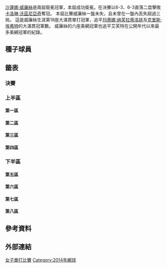 

{{GrandSlamEvents|2014|美國網球公開賽|
|defchamp={{flagicon|USA}} [[沙蓮娜·威廉絲|沙蓮娜·威廉絲]]
|before_name = 美國網球公開賽女子單打比賽
|after_name = 美國網球公開賽女子單打比賽
}}

{{main|2014年美國網球公開賽}}

[[沙蓮娜·威廉絲|沙蓮娜·威廉絲]]是兩屆衛冕冠軍，本屆成功衛冕。在決賽以6-3、6-3直落二盘擊敗[[卡洛琳·沃茲尼亞奇|卡洛琳·沃茲尼亞奇]]奪冠。
本屆比賽威廉絲一盤未失，且未曾在一盤內丟失超過三局。
這是威廉絲生涯第18座大滿貫單打冠軍，追平[[玛蒂娜·纳芙拉蒂洛娃|玛蒂娜·纳芙拉蒂洛娃]]及[[克里斯·埃弗特|克里斯·埃弗特]]的大滿貫冠軍數。
威廉絲的六座美網冠軍也追平艾芙特在公開年代以來最多美網冠軍的紀錄。

== 種子球員 ==
{{columns-list|2|
{{seeds|1|1}}{{flagicon|USA}} '''[[莎蓮娜·威廉絲|莎蓮娜·威廉絲]]
{{seeds|2|8}}{{flagicon|ROU}} '''[[西莫娜·哈勒普|西莫娜·哈勒普]]
{{seeds|3|3}}{{flagicon|CZE}} '''[[佩特拉·科維托娃|佩特拉·科維托娃]]
{{seeds|4|6}}{{flagicon|POL}} '''[[阿格涅什卡·拉德萬斯卡|阿格涅什卡·拉德萬斯卡]]
{{seeds|5|7}}{{flagicon|RUS}} '''[[瑪麗亞·莎拉波娃|瑪麗亞·莎拉波娃]]
{{seeds|6|5}}{{flagicon|GER}} '''[[安赫利奎·克柏|安赫利奎·克柏]]
{{seeds|7|4}}{{flagicon|CAN}} '''[[尤金妮·布沙爾|尤金妮·布沙爾]]
{{seeds|8|2}}{{flagicon|SRB}} '''[[安娜·伊萬諾維奇|安娜·伊萬諾維奇]]
{{seeds|9|5}}{{flagicon|SRB}} '''[[耶萊娜·揚科維奇|耶萊娜·揚科維奇]]
{{seeds|10|7}}{{flagicon|DEN}} '''[[卡洛琳·沃茲尼亞奇|卡洛琳·沃茲尼亞奇]]
{{seeds|11|2}}{{flagicon|ITA}} '''[[弗拉維婭·佩內塔|弗拉維婭·佩內塔]]
{{seeds|12|4}}{{flagicon|SVK}} '''[[多米尼卡·齊布爾科娃|多米尼卡·齊布爾科娃]]
{{seeds|13|8}}{{flagicon|ITA}} '''[[薩拉·埃拉尼|薩拉·埃拉尼]]
{{seeds|14|6}}{{flagicon|CZE}} '''[[露絲·莎法洛法|露絲·莎法洛法]]
{{seeds|15|1}}{{flagicon|ESP}} '''[[卡拉·蘇亞雷斯·納瓦羅|卡拉·蘇亞雷斯·納瓦羅]]
{{seeds|16|3}}{{flagicon|BLR}} '''[[維多利亞·阿扎倫卡|維多利亞·阿扎倫卡]]
{{seeds|17|4}}{{flagicon|RUS}} '''[[葉卡捷琳娜·馬卡洛娃|葉卡捷琳娜·馬卡洛娃]]
{{seeds|18|7}}{{flagicon|GER}} '''[[安德烈婭·佩特科維奇|安德烈婭·佩特科維奇]]
{{seeds|19|8}}{{flagicon|USA}} '''[[雲露絲·威廉絲|雲露絲·威廉絲]]
{{seeds|20|3}}{{flagicon|RUS}} '''[[斯維特拉娜·庫茲涅佐娃|斯維特拉娜·庫茲涅佐娃]]
{{seeds|21|5}}{{flagicon|USA}} '''[[斯洛恩·斯蒂芬斯|斯洛恩·斯蒂芬斯]]
{{seeds|22|6}}{{flagicon|FRA}} '''[[阿莉澤·科爾內|阿麗澤·科內特]]
{{seeds|23|2}}{{flagicon|RUS}} '''[[安娜斯塔西亞·帕夫柳琴科娃|安娜斯塔西亞·帕夫柳琴科娃]]
{{seeds|24|1}}{{flagicon|AUS}} '''[[薩曼莎·斯托瑟|薩曼莎·斯托瑟]]
{{seeds|25|8}}{{flagicon|ESP}} '''[[加碧妮·穆古魯扎|加碧妮·穆古魯扎]]
{{seeds|26|7}}{{flagicon|GER}} '''[[薩比娜·利斯基|薩比娜·利斯基]]
{{seeds|27|3}}{{flagicon|USA}} '''[[麥迪遜·凱斯|麥迪遜·凱斯]]
{{seeds|28|6}}{{flagicon|ITA}} '''[[羅貝塔·文奇|羅貝塔·文奇]]
{{seeds|29|2}}{{flagicon|AUS}} '''[[凱西·德拉夸|凱西·德拉夸]]
{{seeds|30|4}}{{flagicon|CZE}} '''[[巴博拉·扎赫拉沃娃-斯特里科娃|巴博拉·扎赫拉沃娃-斯特里科娃]]
{{seeds|31|5}}{{flagicon|JPN}} '''[[奈良久留美|奈良久留美]]
{{seeds|32|1}}{{flagicon|CHN}} '''[[張帥_(網球運動員)|張帥]]
}}

==籤表==
{{Draw key}}

===決賽===
{{8TeamBracket-Tennis3
| RD1=八強
| RD2=四強
| RD3=決賽
| team-width=175
| RD1-seed1= 
| RD1-team1= 
| RD1-score1-1= 
| RD1-score1-2= 
| RD1-score1-3= 
| RD1-seed2= 
| RD1-team2= 
| RD1-score2-1= 
| RD1-score2-2= 
| RD1-score2-3= 
| RD1-seed3= 
| RD1-team3= 
| RD1-score3-1= 
| RD1-score3-2= 
| RD1-score3-3= 
| RD1-seed4= 
| RD1-team4= 
| RD1-score4-1= 
| RD1-score4-2= 
| RD1-score4-3= 
| RD1-seed5= 
| RD1-team5= 
| RD1-score5-1= 
| RD1-score5-2= 
| RD1-score5-3= 
| RD1-seed6= 
| RD1-team6= 
| RD1-score6-1= 
| RD1-score6-2= 
| RD1-score6-3= 
| RD1-seed7= 
| RD1-team7= 
| RD1-score7-1= 
| RD1-score7-2= 
| RD1-score7-3= 
| RD1-seed8= 
| RD1-team8= 
| RD1-score8-1= 
| RD1-score8-2= 
| RD1-score8-3= 
| RD2-seed1= 
| RD2-team1= 
| RD2-score1-1= 
| RD2-score1-2= 
| RD2-score1-3= 
| RD2-seed2= 
| RD2-team2= 
| RD2-score2-1= 
| RD2-score2-2= 
| RD2-score2-3= 
| RD2-seed3= 
| RD2-team3= 
| RD2-score3-1= 
| RD2-score3-2= 
| RD2-score3-3= 
| RD2-seed4= 
| RD2-team4= 
| RD2-score4-1= 
| RD2-score4-2= 
| RD2-score4-3= 
| RD3-seed1= 
| RD3-team1= 
| RD3-score1-1= 
| RD3-score1-2= 
| RD3-score1-3= 
| RD3-seed2= 
| RD3-team2= 
| RD3-score2-1= 
| RD3-score2-2= 
| RD3-score2-3= 
}}

=== 上半區 ===
==== 第一區 ====
{{16TeamBracket-Compact-Tennis3
| RD1=第一輪
| RD2=第二輪
| RD3=第三輪
| RD4=第四輪

| RD1-seed01=1
| RD1-team01={{flagicon|USA}} [[小威廉絲|小威廉絲]]
| RD1-score1-1= 
| RD1-score1-2= 
| RD1-score1-3= 
| RD1-seed02=WC
| RD1-team02={{flagicon|USA}} [[泰勒·湯森德|泰勒·湯森德]]
| RD1-score2-1= 
| RD1-score2-2= 
| RD1-score2-3= 
| RD1-seed03=
| RD1-team03={{flagicon|ITA}} [[弗蘭切斯卡·斯基亞沃內|斯齊亞沃尼]]
| RD1-score3-1= 
| RD1-score3-2= 
| RD1-score3-3= 
| RD1-seed04=
| RD1-team04={{flagicon|USA}} [[金久慈|金久慈]]
| RD1-score4-1= 
| RD1-score4-2= 
| RD1-score4-3= 
| RD1-seed05=
| RD1-team05={{flagicon|USA}} [[瓦拉瓦拉·勒普琴科|勒普琴科]]
| RD1-score5-1= 
| RD1-score5-2= 
| RD1-score5-3= 
| RD1-seed06=
| RD1-team06={{flagicon|BEL}} [[艾莉森·凡·尤特凡科|尤特凡科]]
| RD1-score6-1= 
| RD1-score6-2= 
| RD1-score6-3= 
| RD1-seed07=
| RD1-team07={{flagicon|GER}} [[莫娜·巴特爾|巴特爾]]
| RD1-score7-1= 
| RD1-score7-2= 
| RD1-score7-3= 
| RD1-seed08=32
| RD1-team08={{flagicon|CHN}} [[張帥_(網球運動員)|張帥]]
| RD1-score8-1= 
| RD1-score8-2= 
| RD1-score8-3= 
| RD1-seed09=24
| RD1-team09={{flagicon|AUS}} [[薩曼莎·斯托瑟|斯托瑟]]
| RD1-score09-1= 
| RD1-score09-2= 
| RD1-score09-3= 
| RD1-seed10= 
| RD1-team10={{flagicon|USA}} [[勞倫·戴維斯|戴維斯]] 
| RD1-score10-1= 
| RD1-score10-2= 
| RD1-score10-3= 
| RD1-seed11= 
| RD1-team11={{flagicon|FRA}} [[寶林·巴門蒂爾|巴門蒂爾]]
| RD1-score11-1= 
| RD1-score11-2= 
| RD1-score11-3= 
| RD1-seed12= 
| RD1-team12={{flagicon|EST}} [[卡婭·卡內皮|卡內皮]]
| RD1-score12-1= 
| RD1-score12-2= 
| RD1-score12-3= 
| RD1-seed13= 
| RD1-team13={{flagicon|USA}} [[可可·范德維奇|范德維奇]]
| RD1-score13-1= 
| RD1-score13-2= 
| RD1-score13-3= 
| RD1-seed14= 
| RD1-team14={{flagicon|CRO}} [[多娜·維基奇|維基奇]]
| RD1-score14-1= 
| RD1-score14-2= 
| RD1-score14-3= 
| RD1-seed15= 
| RD1-team15={{flagicon|AUS}} [[艾拉·汤姆贾诺维奇|湯姆賈諾維奇]]
| RD1-score15-1= 
| RD1-score15-2= 
| RD1-score15-3= 
| RD1-seed16=15
| RD1-team16={{flagicon|ESP}} [[卡拉·蘇亞雷斯·納瓦羅|納瓦羅]]
| RD1-score16-1= 
| RD1-score16-2= 
| RD1-score16-3= 
| RD2-seed01= 
| RD2-team01= 
| RD2-score01-1= 
| RD2-score01-2= 
| RD2-score01-3= 
| RD2-seed02= 
| RD2-team02= 
| RD2-score02-1= 
| RD2-score02-2= 
| RD2-score02-3= 
| RD2-seed03= 
| RD2-team03= 
| RD2-score03-1= 
| RD2-score03-2= 
| RD2-score03-3= 
| RD2-seed04= 
| RD2-team04= 
| RD2-score04-1= 
| RD2-score04-2= 
| RD2-score04-3= 
| RD2-seed05= 
| RD2-team05= 
| RD2-score05-1= 
| RD2-score05-2= 
| RD2-score05-3= 
| RD2-seed06= 
| RD2-team06= 
| RD2-score06-1= 
| RD2-score06-2= 
| RD2-score06-3= 
| RD2-seed07= 
| RD2-team07= 
| RD2-score07-1= 
| RD2-score07-2= 
| RD2-score07-3= 
| RD2-seed08= 
| RD2-team08= 
| RD2-score08-1= 
| RD2-score08-2= 
| RD2-score08-3= 
| RD3-seed01= 
| RD3-team01= 
| RD3-score01-1= 
| RD3-score01-2= 
| RD3-score01-3= 
| RD3-seed02= 
| RD3-team02= 
| RD3-score02-1= 
| RD3-score02-2= 
| RD3-score02-3= 
| RD3-seed03= 
| RD3-team03= 
| RD3-score03-1= 
| RD3-score03-2= 
| RD3-score03-3= 
| RD3-seed04= 
| RD3-team04= 
| RD3-score04-1= 
| RD3-score04-2= 
| RD3-score04-3= 
| RD4-seed01= 
| RD4-team01= 
| RD4-score01-1= 
| RD4-score01-2= 
| RD4-seed02= 
| RD4-team02= 
| RD4-score02-1= 
| RD4-score02-2= 
}}

==== 第二區 ====
{{16TeamBracket-Compact-Tennis3
| RD1=第一輪
| RD2=第二輪
| RD3=第三輪
| RD4=第四輪

| RD1-seed01=11
| RD1-team01={{flagicon|ITA}} [[弗拉維婭·佩內塔|佩內塔]]
| RD1-score01-1= 
| RD1-score01-2= 
| RD1-score01-3= 
| RD1-seed02= 
| RD1-team02={{flagicon|GER}} [[尤莉亞·戈格斯|戈格絲]]
| RD1-score02-1= 
| RD1-score02-2= 
| RD1-score02-3= 
| RD1-seed03= 
| RD1-team03={{flagicon|USA}} [[雪爾比·羅傑絲|羅傑絲]]
| RD1-score03-1= 
| RD1-score03-2= 
| RD1-score03-3= 
| RD1-seed04=Q
| RD1-team04={{flagicon|UKR}} [[瑪麗娜·扎尼夫絲卡|扎尼夫絲卡]]
| RD1-score04-1= 
| RD1-score04-2= 
| RD1-score04-3= 
| RD1-seed05=WC
| RD1-team05={{flagicon|USA}} [[妮可·吉布絲|吉布絲]]
| RD1-score05-1= 
| RD1-score05-2= 
| RD1-score05-3= 
| RD1-seed06= 
| RD1-team06={{flagicon|FRA}} [[卡洛琳·賈西亞|賈西亞]]
| RD1-score06-1= 
| RD1-score06-2= 
| RD1-score06-3= 
| RD1-seed07= 
| RD1-team07={{flagicon|BRA}} [[特利安娜·佩雷拉|佩雷拉]]
| RD1-score07-1= 
| RD1-score07-2= 
| RD1-score07-3= 
| RD1-seed08=22
| RD1-team08={{flagicon|RUS}} [[安娜斯塔西亞·帕夫柳琴科娃|帕夫柳琴科娃]]
| RD1-score08-1= 
| RD1-score08-2= 
| RD1-score08-3= 
| RD1-seed09=29
| RD1-team09={{flagicon|AUS}} [[凱西·德拉夸|德拉夸]]
| RD1-score09-1= 
| RD1-score09-2= 
| RD1-score09-3= 
| RD1-seed10= 
| RD1-team10={{flagicon|AUT}} [[派翠西亞·麥耶·阿赫萊特訥|麥耶·阿赫萊特訥]]
| RD1-score10-1= 
| RD1-score10-2= 
| RD1-score10-3= 
| RD1-seed11=Q
| RD1-team11={{flagicon|POL}} [[寶拉·卡尼亞|卡尼亞]]
| RD1-score11-1= 
| RD1-score11-2= 
| RD1-score11-3= 
| RD1-seed12=Q
| RD1-team12={{flagicon|CHN}} [[王蔷|王蔷]]
| RD1-score12-1= 
| RD1-score12-2= 
| RD1-score12-3= 
| RD1-seed13= 
| RD1-team13={{flagicon|CZE}} [[卡洛琳娜·普利斯科娃|普利斯科娃]]
| RD1-score13-1= 
| RD1-score13-2= 
| RD1-score13-3= 
| RD1-seed14= 
| RD1-team14={{flagicon|AUT}} [[伊芙妮·穆斯伯格|穆斯伯格]]
| RD1-score14-1= 
| RD1-score14-2= 
| RD1-score14-3= 
| RD1-seed15= 
| RD1-team15={{flagicon|USA}} [[艾莉森·里斯奇|里斯奇]]
| RD1-score15-1= 
| RD1-score15-2= 
| RD1-score15-3= 
| RD1-seed16=8
| RD1-team16={{flagicon|SRB}} [[安娜·伊萬諾維奇|伊萬諾維奇]]
| RD1-score16-1= 
| RD1-score16-2= 
| RD1-score16-3= 
| RD2-seed01= 
| RD2-team01= 
| RD2-score01-1= 
| RD2-score01-2= 
| RD2-score01-3= 
| RD2-seed02= 
| RD2-team02= 
| RD2-score02-1= 
| RD2-score02-2= 
| RD2-score02-3= 
| RD2-seed03= 
| RD2-team03= 
| RD2-score03-1= 
| RD2-score03-2= 
| RD2-score03-3= 
| RD2-seed04= 
| RD2-team04= 
| RD2-score04-1= 
| RD2-score04-2= 
| RD2-score04-3= 
| RD2-seed05= 
| RD2-team05= 
| RD2-score05-1= 
| RD2-score05-2= 
| RD2-score05-3= 
| RD2-seed06= 
| RD2-team06= 
| RD2-score06-1= 
| RD2-score06-2= 
| RD2-score06-3= 
| RD2-seed07= 
| RD2-team07= 
| RD2-score07-1= 
| RD2-score07-2= 
| RD2-score07-3= 
| RD2-seed08= 
| RD2-team08= 
| RD2-score08-1= 
| RD2-score08-2= 
| RD2-score08-3= 
| RD3-seed01= 
| RD3-team01= 
| RD3-score01-1= 
| RD3-score01-2= 
| RD3-score01-3= 
| RD3-seed02= 
| RD3-team02= 
| RD3-score02-1= 
| RD3-score02-2= 
| RD3-score02-3= 
| RD3-seed03= 
| RD3-team03= 
| RD3-score03-1= 
| RD3-score03-2= 
| RD3-score03-3= 
| RD3-seed04= 
| RD3-team04= 
| RD3-score04-1= 
| RD3-score04-2= 
| RD3-score04-3= 
| RD4-seed01= 
| RD4-team01= 
| RD4-score01-1= 
| RD4-score01-2= 
| RD4-seed02= 
| RD4-team02= 
| RD4-score02-1= 
| RD4-score02-2= 
}}

==== 第三區 ====
{{16TeamBracket-Compact-Tennis3
| RD1=第一輪
| RD2=第二輪
| RD3=第三輪
| RD4=第四輪

| RD1-seed01=3
| RD1-team01={{flagicon|CZE}} [[佩特拉·科維托娃|科維托娃]]
| RD1-score01-1= 
| RD1-score01-2= 
| RD1-score01-3= 
| RD1-seed02= 
| RD1-team02={{flagicon|FRA}} [[克里斯蒂娜·美拉德諾維奇|美拉德諾維奇]]
| RD1-score02-1= 
| RD1-score02-2= 
| RD1-score02-3= 
| RD1-seed03= 
| RD1-team03={{flagicon|CZE}} [[克拉拉·扎科帕洛娃|庫卡洛娃]]
| RD1-score03-1= 
| RD1-score03-2= 
| RD1-score03-3= 
| RD1-seed04= 
| RD1-team04={{flagicon|CZE}} [[佩特拉·賽特科夫斯卡|賽特科夫斯卡]]
| RD1-score04-1= 
| RD1-score04-2= 
| RD1-score04-3= 
| RD1-seed05=Q
| RD1-team05={{flagicon|SRB}} [[雅歷珊查·古努尼克|克魯妮琪]]
| RD1-score05-1= 
| RD1-score05-2= 
| RD1-score05-3= 
| RD1-seed06= 
| RD1-team06={{flagicon|POL}} [[卡塔席娜·琵特|琵特]]
| RD1-score06-1= 
| RD1-score06-2= 
| RD1-score06-3= 
| RD1-seed07=WC
| RD1-team07={{flagicon|AUS}} [[雅蜜拉·賈多索娃|賈多索娃]]
| RD1-score07-1= 
| RD1-score07-2= 
| RD1-score07-3= 
| RD1-seed08=27
| RD1-team08={{flagicon|USA}} [[麥迪遜·凱斯|凱斯]]
| RD1-score08-1= 
| RD1-score08-2= 
| RD1-score08-3= 
| RD1-seed09=20
| RD1-team09={{flagicon|RUS}} [[斯维特拉娜·库兹涅佐娃|库兹涅佐娃]]
| RD1-score09-1= 
| RD1-score09-2= 
| RD1-score09-3= 
| RD1-seed10= 
| RD1-team10={{flagicon|AUS}} [[瑪琳娜·艾拉科維琪|艾拉科維琪]]
| RD1-score10-1= 
| RD1-score10-2= 
| RD1-score10-3= 
| RD1-seed11= 
| RD1-team11={{flagicon|RUS}} [[艾蓮娜·費絲蓮娜|維斯妮娜]]
| RD1-score11-1= 
| RD1-score11-2= 
| RD1-score11-3= 
| RD1-seed12=Q
| RD1-team12={{flagicon|TPE}} [[詹詠然|詹詠然]]
| RD1-score12-1= 
| RD1-score12-2= 
| RD1-score12-3= 
| RD1-seed13= 
| RD1-team13={{flagicon|RSA}} [[施奈兒·史奇柏斯|史奇柏斯]]
| RD1-score13-1= 
| RD1-score13-2= 
| RD1-score13-3= 
| RD1-seed14= 
| RD1-team14={{flagicon|USA}} [[姬絲汀娜·麥海爾|麥克海爾]]
| RD1-score14-1= 
| RD1-score14-2= 
| RD1-score14-3= 
| RD1-seed15= 
| RD1-team15={{flagicon|JPN}} [[土居美咲|土居美咲]]
| RD1-score15-1= 
| RD1-score15-2= 
| RD1-score15-3= 
| RD1-seed16= 
| RD1-team16={{flagicon|BLR}} [[維多利亞·阿扎倫卡|阿扎倫卡]]
| RD1-score16-1= 
| RD1-score16-2= 
| RD1-score16-3= 
| RD2-seed01= 
| RD2-team01= 
| RD2-score01-1= 
| RD2-score01-2= 
| RD2-score01-3= 
| RD2-seed02= 
| RD2-team02= 
| RD2-score02-1= 
| RD2-score02-2= 
| RD2-score02-3= 
| RD2-seed03= 
| RD2-team03= 
| RD2-score03-1= 
| RD2-score03-2= 
| RD2-score03-3= 
| RD2-seed04= 
| RD2-team04= 
| RD2-score04-1= 
| RD2-score04-2= 
| RD2-score04-3= 
| RD2-seed05= 
| RD2-team05= 
| RD2-score05-1= 
| RD2-score05-2= 
| RD2-score05-3= 
| RD2-seed06= 
| RD2-team06= 
| RD2-score06-1= 
| RD2-score06-2= 
| RD2-score06-3= 
| RD2-seed07= 
| RD2-team07= 
| RD2-score07-1= 
| RD2-score07-2= 
| RD2-score07-3= 
| RD2-seed08= 
| RD2-team08= 
| RD2-score08-1= 
| RD2-score08-2= 
| RD2-score08-3= 
| RD3-seed01= 
| RD3-team01= 
| RD3-score01-1= 
| RD3-score01-2= 
| RD3-score01-3= 
| RD3-seed02= 
| RD3-team02= 
| RD3-score02-1= 
| RD3-score02-2= 
| RD3-score02-3= 
| RD3-seed03= 
| RD3-team03= 
| RD3-score03-1= 
| RD3-score03-2= 
| RD3-score03-3= 
| RD3-seed04= 
| RD3-team04= 
| RD3-score04-1= 
| RD3-score04-2= 
| RD3-score04-3= 
| RD4-seed01= 
| RD4-team01= 
| RD4-score01-1= 
| RD4-score01-2= 
| RD4-seed02= 
| RD4-team02= 
| RD4-score02-1= 
| RD4-score02-2= 
}}

==== 第四區 ====
{{16TeamBracket-Compact-Tennis3
| RD1=第一輪
| RD2=第二輪
| RD3=第三輪
| RD4=第四輪

| RD1-seed01= 
| RD1-team01= 
| RD1-score1-1= 
| RD1-score1-2= 
| RD1-score1-3= 
| RD1-seed2= 
| RD1-team2= 
| RD1-score2-1= 
| RD1-score2-2= 
| RD1-score2-3= 
| RD1-seed3= 
| RD1-team3= 
| RD1-score3-1= 
| RD1-score3-2= 
| RD1-score3-3= 
| RD1-seed4= 
| RD1-team4= 
| RD1-score4-1= 
| RD1-score4-2= 
| RD1-score4-3= 
| RD1-seed5= 
| RD1-team5= 
| RD1-score5-1= 
| RD1-score5-2= 
| RD1-score5-3= 
| RD1-seed6= 
| RD1-team6= 
| RD1-score6-1= 
| RD1-score6-2= 
| RD1-score6-3= 
| RD1-seed7= 
| RD1-team7= 
| RD1-score7-1= 
| RD1-score7-2= 
| RD1-score7-3= 
| RD1-seed8= 
| RD1-team8= 
| RD1-score8-1= 
| RD1-score8-2= 
| RD1-score8-3= 
| RD1-seed09= 
| RD1-team09= 
| RD1-score09-1= 
| RD1-score09-2= 
| RD1-score09-3= 
| RD1-seed10= 
| RD1-team10= 
| RD1-score10-1= 
| RD1-score10-2= 
| RD1-score10-3= 
| RD1-seed11= 
| RD1-team11= 
| RD1-score11-1= 
| RD1-score11-2= 
| RD1-score11-3= 
| RD1-seed12= 
| RD1-team12= 
| RD1-score12-1= 
| RD1-score12-2= 
| RD1-score12-3= 
| RD1-seed13= 
| RD1-team13= 
| RD1-score13-1= 
| RD1-score13-2= 
| RD1-score13-3= 
| RD1-seed14= 
| RD1-team14= 
| RD1-score14-1= 
| RD1-score14-2= 
| RD1-score14-3= 
| RD1-seed15= 
| RD1-team15= 
| RD1-score15-1= 
| RD1-score15-2= 
| RD1-score15-3= 
| RD1-seed16= 
| RD1-team16= 
| RD1-score16-1= 
| RD1-score16-2= 
| RD1-score16-3= 
| RD2-seed01= 
| RD2-team01= 
| RD2-score01-1= 
| RD2-score01-2= 
| RD2-score01-3= 
| RD2-seed02= 
| RD2-team02= 
| RD2-score02-1= 
| RD2-score02-2= 
| RD2-score02-3= 
| RD2-seed03= 
| RD2-team03= 
| RD2-score03-1= 
| RD2-score03-2= 
| RD2-score03-3= 
| RD2-seed04= 
| RD2-team04= 
| RD2-score04-1= 
| RD2-score04-2= 
| RD2-score04-3= 
| RD2-seed05= 
| RD2-team05= 
| RD2-score05-1= 
| RD2-score05-2= 
| RD2-score05-3= 
| RD2-seed06= 
| RD2-team06= 
| RD2-score06-1= 
| RD2-score06-2= 
| RD2-score06-3= 
| RD2-seed07= 
| RD2-team07= 
| RD2-score07-1= 
| RD2-score07-2= 
| RD2-score07-3= 
| RD2-seed08= 
| RD2-team08= 
| RD2-score08-1= 
| RD2-score08-2= 
| RD2-score08-3= 
| RD3-seed01= 
| RD3-team01= 
| RD3-score01-1= 
| RD3-score01-2= 
| RD3-score01-3= 
| RD3-seed02= 
| RD3-team02= 
| RD3-score02-1= 
| RD3-score02-2= 
| RD3-score02-3= 
| RD3-seed03= 
| RD3-team03= 
| RD3-score03-1= 
| RD3-score03-2= 
| RD3-score03-3= 
| RD3-seed04= 
| RD3-team04= 
| RD3-score04-1= 
| RD3-score04-2= 
| RD3-score04-3= 
| RD4-seed01= 
| RD4-team01= 
| RD4-score01-1= 
| RD4-score01-2= 
| RD4-seed02= 
| RD4-team02= 
| RD4-score02-1= 
| RD4-score02-2= 
}}

=== 下半區 ===
==== 第五區 ====
{{16TeamBracket-Compact-Tennis3
| RD1=第一輪
| RD2=第二輪
| RD3=第三輪
| RD4=第四輪

| RD1-seed01= 
| RD1-team01= 
| RD1-score1-1= 
| RD1-score1-2= 
| RD1-score1-3= 
| RD1-seed2= 
| RD1-team2= 
| RD1-score2-1= 
| RD1-score2-2= 
| RD1-score2-3= 
| RD1-seed3= 
| RD1-team3= 
| RD1-score3-1= 
| RD1-score3-2= 
| RD1-score3-3= 
| RD1-seed4= 
| RD1-team4= 
| RD1-score4-1= 
| RD1-score4-2= 
| RD1-score4-3= 
| RD1-seed5= 
| RD1-team5= 
| RD1-score5-1= 
| RD1-score5-2= 
| RD1-score5-3= 
| RD1-seed6= 
| RD1-team6= 
| RD1-score6-1= 
| RD1-score6-2= 
| RD1-score6-3= 
| RD1-seed7= 
| RD1-team7= 
| RD1-score7-1= 
| RD1-score7-2= 
| RD1-score7-3= 
| RD1-seed8= 
| RD1-team8= 
| RD1-score8-1= 
| RD1-score8-2= 
| RD1-score8-3= 
| RD1-seed09= 
| RD1-team09= 
| RD1-score09-1= 
| RD1-score09-2= 
| RD1-score09-3= 
| RD1-seed10= 
| RD1-team10= 
| RD1-score10-1= 
| RD1-score10-2= 
| RD1-score10-3= 
| RD1-seed11= 
| RD1-team11= 
| RD1-score11-1= 
| RD1-score11-2= 
| RD1-score11-3= 
| RD1-seed12= 
| RD1-team12= 
| RD1-score12-1= 
| RD1-score12-2= 
| RD1-score12-3= 
| RD1-seed13= 
| RD1-team13= 
| RD1-score13-1= 
| RD1-score13-2= 
| RD1-score13-3= 
| RD1-seed14= 
| RD1-team14= 
| RD1-score14-1= 
| RD1-score14-2= 
| RD1-score14-3= 
| RD1-seed15= 
| RD1-team15= 
| RD1-score15-1= 
| RD1-score15-2= 
| RD1-score15-3= 
| RD1-seed16= 
| RD1-team16= 
| RD1-score16-1= 
| RD1-score16-2= 
| RD1-score16-3= 
| RD2-seed01= 
| RD2-team01= 
| RD2-score01-1= 
| RD2-score01-2= 
| RD2-score01-3= 
| RD2-seed02= 
| RD2-team02= 
| RD2-score02-1= 
| RD2-score02-2= 
| RD2-score02-3= 
| RD2-seed03= 
| RD2-team03= 
| RD2-score03-1= 
| RD2-score03-2= 
| RD2-score03-3= 
| RD2-seed04= 
| RD2-team04= 
| RD2-score04-1= 
| RD2-score04-2= 
| RD2-score04-3= 
| RD2-seed05= 
| RD2-team05= 
| RD2-score05-1= 
| RD2-score05-2= 
| RD2-score05-3= 
| RD2-seed06= 
| RD2-team06= 
| RD2-score06-1= 
| RD2-score06-2= 
| RD2-score06-3= 
| RD2-seed07= 
| RD2-team07= 
| RD2-score07-1= 
| RD2-score07-2= 
| RD2-score07-3= 
| RD2-seed08= 
| RD2-team08= 
| RD2-score08-1= 
| RD2-score08-2= 
| RD2-score08-3= 
| RD3-seed01= 
| RD3-team01= 
| RD3-score01-1= 
| RD3-score01-2= 
| RD3-score01-3= 
| RD3-seed02= 
| RD3-team02= 
| RD3-score02-1= 
| RD3-score02-2= 
| RD3-score02-3= 
| RD3-seed03= 
| RD3-team03= 
| RD3-score03-1= 
| RD3-score03-2= 
| RD3-score03-3= 
| RD3-seed04= 
| RD3-team04= 
| RD3-score04-1= 
| RD3-score04-2= 
| RD3-score04-3= 
| RD4-seed01= 
| RD4-team01= 
| RD4-score01-1= 
| RD4-score01-2= 
| RD4-seed02= 
| RD4-team02= 
| RD4-score02-1= 
| RD4-score02-2= 
}}

==== 第六區 ====
{{16TeamBracket-Compact-Tennis3
| RD1=第一輪
| RD2=第二輪
| RD3=第三輪
| RD4=第四輪

| RD1-seed01= 
| RD1-team01= 
| RD1-score1-1= 
| RD1-score1-2= 
| RD1-score1-3= 
| RD1-seed2= 
| RD1-team2= 
| RD1-score2-1= 
| RD1-score2-2= 
| RD1-score2-3= 
| RD1-seed3= 
| RD1-team3= 
| RD1-score3-1= 
| RD1-score3-2= 
| RD1-score3-3= 
| RD1-seed4= 
| RD1-team4= 
| RD1-score4-1= 
| RD1-score4-2= 
| RD1-score4-3= 
| RD1-seed5= 
| RD1-team5= 
| RD1-score5-1= 
| RD1-score5-2= 
| RD1-score5-3= 
| RD1-seed6= 
| RD1-team6= 
| RD1-score6-1= 
| RD1-score6-2= 
| RD1-score6-3= 
| RD1-seed7= 
| RD1-team7= 
| RD1-score7-1= 
| RD1-score7-2= 
| RD1-score7-3= 
| RD1-seed8= 
| RD1-team8= 
| RD1-score8-1= 
| RD1-score8-2= 
| RD1-score8-3= 
| RD1-seed09= 
| RD1-team09= 
| RD1-score09-1= 
| RD1-score09-2= 
| RD1-score09-3= 
| RD1-seed10= 
| RD1-team10= 
| RD1-score10-1= 
| RD1-score10-2= 
| RD1-score10-3= 
| RD1-seed11= 
| RD1-team11= 
| RD1-score11-1= 
| RD1-score11-2= 
| RD1-score11-3= 
| RD1-seed12= 
| RD1-team12= 
| RD1-score12-1= 
| RD1-score12-2= 
| RD1-score12-3= 
| RD1-seed13= 
| RD1-team13= 
| RD1-score13-1= 
| RD1-score13-2= 
| RD1-score13-3= 
| RD1-seed14= 
| RD1-team14= 
| RD1-score14-1= 
| RD1-score14-2= 
| RD1-score14-3= 
| RD1-seed15= 
| RD1-team15= 
| RD1-score15-1= 
| RD1-score15-2= 
| RD1-score15-3= 
| RD1-seed16= 
| RD1-team16= 
| RD1-score16-1= 
| RD1-score16-2= 
| RD1-score16-3= 
| RD2-seed01= 
| RD2-team01= 
| RD2-score01-1= 
| RD2-score01-2= 
| RD2-score01-3= 
| RD2-seed02= 
| RD2-team02= 
| RD2-score02-1= 
| RD2-score02-2= 
| RD2-score02-3= 
| RD2-seed03= 
| RD2-team03= 
| RD2-score03-1= 
| RD2-score03-2= 
| RD2-score03-3= 
| RD2-seed04= 
| RD2-team04= 
| RD2-score04-1= 
| RD2-score04-2= 
| RD2-score04-3= 
| RD2-seed05= 
| RD2-team05= 
| RD2-score05-1= 
| RD2-score05-2= 
| RD2-score05-3= 
| RD2-seed06= 
| RD2-team06= 
| RD2-score06-1= 
| RD2-score06-2= 
| RD2-score06-3= 
| RD2-seed07= 
| RD2-team07= 
| RD2-score07-1= 
| RD2-score07-2= 
| RD2-score07-3= 
| RD2-seed08= 
| RD2-team08= 
| RD2-score08-1= 
| RD2-score08-2= 
| RD2-score08-3= 
| RD3-seed01= 
| RD3-team01= 
| RD3-score01-1= 
| RD3-score01-2= 
| RD3-score01-3= 
| RD3-seed02= 
| RD3-team02= 
| RD3-score02-1= 
| RD3-score02-2= 
| RD3-score02-3= 
| RD3-seed03= 
| RD3-team03= 
| RD3-score03-1= 
| RD3-score03-2= 
| RD3-score03-3= 
| RD3-seed04= 
| RD3-team04= 
| RD3-score04-1= 
| RD3-score04-2= 
| RD3-score04-3= 
| RD4-seed01= 
| RD4-team01= 
| RD4-score01-1= 
| RD4-score01-2= 
| RD4-seed02= 
| RD4-team02= 
| RD4-score02-1= 
| RD4-score02-2= 
}}

==== 第七區 ====
{{16TeamBracket-Compact-Tennis3
| RD1=第一輪
| RD2=第二輪
| RD3=第三輪
| RD4=第四輪

| RD1-seed01= 
| RD1-team01= 
| RD1-score1-1= 
| RD1-score1-2= 
| RD1-score1-3= 
| RD1-seed2= 
| RD1-team2= 
| RD1-score2-1= 
| RD1-score2-2= 
| RD1-score2-3= 
| RD1-seed3= 
| RD1-team3= 
| RD1-score3-1= 
| RD1-score3-2= 
| RD1-score3-3= 
| RD1-seed4= 
| RD1-team4= 
| RD1-score4-1= 
| RD1-score4-2= 
| RD1-score4-3= 
| RD1-seed5= 
| RD1-team5= 
| RD1-score5-1= 
| RD1-score5-2= 
| RD1-score5-3= 
| RD1-seed6= 
| RD1-team6= 
| RD1-score6-1= 
| RD1-score6-2= 
| RD1-score6-3= 
| RD1-seed7= 
| RD1-team7= 
| RD1-score7-1= 
| RD1-score7-2= 
| RD1-score7-3= 
| RD1-seed8= 
| RD1-team8= 
| RD1-score8-1= 
| RD1-score8-2= 
| RD1-score8-3= 
| RD1-seed09= 
| RD1-team09= 
| RD1-score09-1= 
| RD1-score09-2= 
| RD1-score09-3= 
| RD1-seed10= 
| RD1-team10= 
| RD1-score10-1= 
| RD1-score10-2= 
| RD1-score10-3= 
| RD1-seed11= 
| RD1-team11= 
| RD1-score11-1= 
| RD1-score11-2= 
| RD1-score11-3= 
| RD1-seed12= 
| RD1-team12= 
| RD1-score12-1= 
| RD1-score12-2= 
| RD1-score12-3= 
| RD1-seed13= 
| RD1-team13= 
| RD1-score13-1= 
| RD1-score13-2= 
| RD1-score13-3= 
| RD1-seed14= 
| RD1-team14= 
| RD1-score14-1= 
| RD1-score14-2= 
| RD1-score14-3= 
| RD1-seed15= 
| RD1-team15= 
| RD1-score15-1= 
| RD1-score15-2= 
| RD1-score15-3= 
| RD1-seed16= 
| RD1-team16= 
| RD1-score16-1= 
| RD1-score16-2= 
| RD1-score16-3= 
| RD2-seed01= 
| RD2-team01= 
| RD2-score01-1= 
| RD2-score01-2= 
| RD2-score01-3= 
| RD2-seed02= 
| RD2-team02= 
| RD2-score02-1= 
| RD2-score02-2= 
| RD2-score02-3= 
| RD2-seed03= 
| RD2-team03= 
| RD2-score03-1= 
| RD2-score03-2= 
| RD2-score03-3= 
| RD2-seed04= 
| RD2-team04= 
| RD2-score04-1= 
| RD2-score04-2= 
| RD2-score04-3= 
| RD2-seed05= 
| RD2-team05= 
| RD2-score05-1= 
| RD2-score05-2= 
| RD2-score05-3= 
| RD2-seed06= 
| RD2-team06= 
| RD2-score06-1= 
| RD2-score06-2= 
| RD2-score06-3= 
| RD2-seed07= 
| RD2-team07= 
| RD2-score07-1= 
| RD2-score07-2= 
| RD2-score07-3= 
| RD2-seed08= 
| RD2-team08= 
| RD2-score08-1= 
| RD2-score08-2= 
| RD2-score08-3= 
| RD3-seed01= 
| RD3-team01= 
| RD3-score01-1= 
| RD3-score01-2= 
| RD3-score01-3= 
| RD3-seed02= 
| RD3-team02= 
| RD3-score02-1= 
| RD3-score02-2= 
| RD3-score02-3= 
| RD3-seed03= 
| RD3-team03= 
| RD3-score03-1= 
| RD3-score03-2= 
| RD3-score03-3= 
| RD3-seed04= 
| RD3-team04= 
| RD3-score04-1= 
| RD3-score04-2= 
| RD3-score04-3= 
| RD4-seed01= 
| RD4-team01= 
| RD4-score01-1= 
| RD4-score01-2= 
| RD4-seed02= 
| RD4-team02= 
| RD4-score02-1= 
| RD4-score02-2= 
}}

==== 第八區 ====
{{16TeamBracket-Compact-Tennis3
| RD1=第一輪
| RD2=第二輪
| RD3=第三輪
| RD4=第四輪

| RD1-seed01= 
| RD1-team01= 
| RD1-score1-1= 
| RD1-score1-2= 
| RD1-score1-3= 
| RD1-seed2= 
| RD1-team2= 
| RD1-score2-1= 
| RD1-score2-2= 
| RD1-score2-3= 
| RD1-seed3= 
| RD1-team3= 
| RD1-score3-1= 
| RD1-score3-2= 
| RD1-score3-3= 
| RD1-seed4= 
| RD1-team4= 
| RD1-score4-1= 
| RD1-score4-2= 
| RD1-score4-3= 
| RD1-seed5= 
| RD1-team5= 
| RD1-score5-1= 
| RD1-score5-2= 
| RD1-score5-3= 
| RD1-seed6= 
| RD1-team6= 
| RD1-score6-1= 
| RD1-score6-2= 
| RD1-score6-3= 
| RD1-seed7= 
| RD1-team7= 
| RD1-score7-1= 
| RD1-score7-2= 
| RD1-score7-3= 
| RD1-seed8= 
| RD1-team8= 
| RD1-score8-1= 
| RD1-score8-2= 
| RD1-score8-3= 
| RD1-seed09= 
| RD1-team09= 
| RD1-score09-1= 
| RD1-score09-2= 
| RD1-score09-3= 
| RD1-seed10= 
| RD1-team10= 
| RD1-score10-1= 
| RD1-score10-2= 
| RD1-score10-3= 
| RD1-seed11= 
| RD1-team11= 
| RD1-score11-1= 
| RD1-score11-2= 
| RD1-score11-3= 
| RD1-seed12= 
| RD1-team12= 
| RD1-score12-1= 
| RD1-score12-2= 
| RD1-score12-3= 
| RD1-seed13= 
| RD1-team13= 
| RD1-score13-1= 
| RD1-score13-2= 
| RD1-score13-3= 
| RD1-seed14= 
| RD1-team14= 
| RD1-score14-1= 
| RD1-score14-2= 
| RD1-score14-3= 
| RD1-seed15= 
| RD1-team15= 
| RD1-score15-1= 
| RD1-score15-2= 
| RD1-score15-3= 
| RD1-seed16=2
| RD1-team16= 
| RD1-score16-1= 
| RD1-score16-2= 
| RD1-score16-3= 
| RD2-seed01= 
| RD2-team01= 
| RD2-score01-1= 
| RD2-score01-2= 
| RD2-score01-3= 
| RD2-seed02= 
| RD2-team02= 
| RD2-score02-1= 
| RD2-score02-2= 
| RD2-score02-3= 
| RD2-seed03= 
| RD2-team03= 
| RD2-score03-1= 
| RD2-score03-2= 
| RD2-score03-3= 
| RD2-seed04= 
| RD2-team04= 
| RD2-score04-1= 
| RD2-score04-2= 
| RD2-score04-3= 
| RD2-seed05= 
| RD2-team05= 
| RD2-score05-1= 
| RD2-score05-2= 
| RD2-score05-3= 
| RD2-seed06= 
| RD2-team06= 
| RD2-score06-1= 
| RD2-score06-2= 
| RD2-score06-3= 
| RD2-seed07= 
| RD2-team07= 
| RD2-score07-1= 
| RD2-score07-2= 
| RD2-score07-3= 
| RD2-seed08= 
| RD2-team08= 
| RD2-score08-1= 
| RD2-score08-2= 
| RD2-score08-3= 
| RD3-seed01= 
| RD3-team01= 
| RD3-score01-1= 
| RD3-score01-2= 
| RD3-score01-3= 
| RD3-seed02= 
| RD3-team02= 
| RD3-score02-1= 
| RD3-score02-2= 
| RD3-score02-3= 
| RD3-seed03= 
| RD3-team03= 
| RD3-score03-1= 
| RD3-score03-2= 
| RD3-score03-3= 
| RD3-seed04= 
| RD3-team04= 
| RD3-score04-1= 
| RD3-score04-2= 
| RD3-score04-3= 
| RD4-seed01= 
| RD4-team01= 
| RD4-score01-1= 
| RD4-score01-2= 
| RD4-seed02= 
| RD4-team02= 
| RD4-score02-1= 
| RD4-score02-2= 
}}

==參考資料==
{{Reflist}}

==外部連結==

{{DEFAULTSORT:2014年美國網球公開賽 - 女子單打比賽}}
[[Category:2014年美國網球公開賽|女子單打比賽]]
[[Category:2014年網球|Category:2014年網球]]
